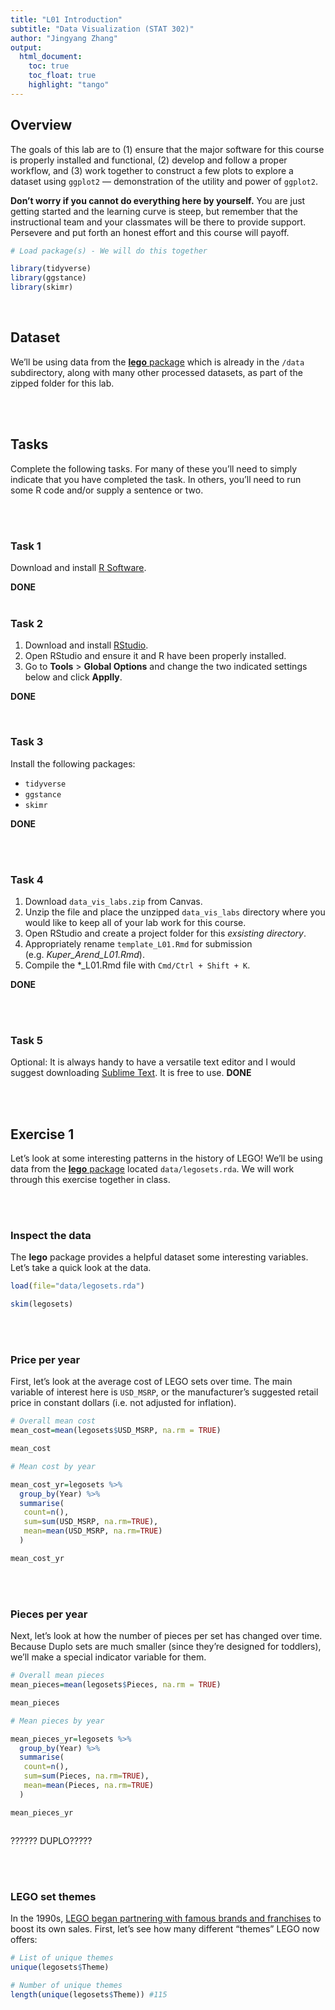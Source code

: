 ```yaml
---
title: "L01 Introduction"
subtitle: "Data Visualization (STAT 302)" 
author: "Jingyang Zhang"
output:
  html_document:
    toc: true
    toc_float: true
    highlight: "tango"
---
```


## Overview

The goals of this lab are to (1) ensure that the major software for this course is properly installed and functional, (2) develop and follow a proper workflow, and (3) work together to construct a few plots to explore a dataset using `ggplot2` --- demonstration of the utility and power of `ggplot2`. 

**Don't worry if you cannot do everything here by yourself.** You are just getting started and the learning curve is steep, but remember that the instructional team and your classmates will be there to provide support. Persevere and put forth an honest effort and this course will payoff.

```r
# Load package(s) - We will do this together

library(tidyverse)
library(ggstance)
library(skimr)
```

<br>

## Dataset

We'll be using data from the [**lego** package](https://github.com/seankross/lego) which is already in the `/data` subdirectory, along with many other processed datasets, as part of the zipped folder for this lab. 


<br><br>

## Tasks
Complete the following tasks. For many of these you'll need to simply indicate that you have completed the task. In others, you'll need to run some R code and/or supply a sentence or two.

<br><br>

### Task 1

Download and install [R Software](https://cran.rstudio.com/).

<strong>DONE</strong>
<br><br>

### Task 2

1. Download and install [RStudio](https://www.rstudio.com/products/rstudio/download4/).
2. Open RStudio and ensure it and R have been properly installed. 
3. Go to **Tools** > **Global Options** and change the two indicated settings below and click **Applly**.

<strong>DONE</strong>

<br>

### Task 3
Install the following packages:

- `tidyverse`
- `ggstance`
- `skimr`

<strong>DONE</strong>

<br><br>

### Task 4

1. Download `data_vis_labs.zip` from Canvas. 
2. Unzip the file and place the unzipped `data_vis_labs` directory where you would like to keep all of your lab work for this course.
3. Open RStudio and create a project folder for this *exsisting directory*.  
4. Appropriately rename `template_L01.Rmd` for submission (e.g. *Kuper_Arend_L01.Rmd*).
5. Compile the *_L01.Rmd file with `Cmd/Ctrl + Shift + K`.

<strong>DONE</strong>

<br><br>

### Task 5 
Optional: It is always handy to have a versatile text editor and I would suggest downloading [Sublime Text](https://www.sublimetext.com/). It is free to use.
<strong>DONE</strong>

<br><br>

## Exercise 1

Let's look at some interesting patterns in the history of LEGO! We'll be using data from the [**lego** package](https://github.com/seankross/lego) located `data/legosets.rda`. We will work through this exercise together in class.

<br><br>

### Inspect the data

The **lego** package provides a helpful dataset some interesting variables. Let's take a quick look at the data.
```r
load(file="data/legosets.rda")

skim(legosets)
```


<br><br>

### Price per year

First, let's look at the average cost of LEGO sets over time. The main variable of interest here is `USD_MSRP`, or the manufacturer's suggested retail price in constant dollars (i.e. not adjusted for inflation).

```r
# Overall mean cost
mean_cost=mean(legosets$USD_MSRP, na.rm = TRUE)

mean_cost

# Mean cost by year

mean_cost_yr=legosets %>% 
  group_by(Year) %>%
  summarise(
   count=n(),
   sum=sum(USD_MSRP, na.rm=TRUE),
   mean=mean(USD_MSRP, na.rm=TRUE)
  )

mean_cost_yr


```


<br><br>

### Pieces per year

Next, let’s look at how the number of pieces per set has changed over time. Because Duplo sets are much smaller (since they’re designed for toddlers), we’ll make a special indicator variable for them.

```r

# Overall mean pieces
mean_pieces=mean(legosets$Pieces, na.rm = TRUE)

mean_pieces

# Mean pieces by year

mean_pieces_yr=legosets %>% 
  group_by(Year) %>%
  summarise(
   count=n(),
   sum=sum(Pieces, na.rm=TRUE),
   mean=mean(Pieces, na.rm=TRUE)
  )

mean_pieces_yr


```
```r

```

?????? DUPLO?????

<br><br>

### LEGO set themes

In the 1990s, [LEGO began partnering with famous brands and franchises](https://www.cnbc.com/2018/04/27/lego-marketing-strategy-made-it-world-favorite-toy-brand.html) to boost its own sales. First, let's see how many different "themes" LEGO now offers:

```r
# List of unique themes
unique(legosets$Theme)

# Number of unique themes
length(unique(legosets$Theme)) #115

```





